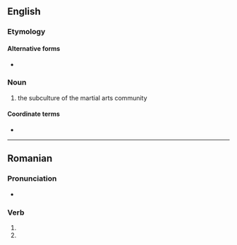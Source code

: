 ==English==

===Etymology===
{{der|en|ko|무림|gloss=moorim}}

====Alternative forms====
* {{alter|en|moorim}}

===Noun===
{{en-noun|-}}

# the subculture of the martial arts community

====Coordinate terms====
* {{l|en|jiang hu}} 

----

==Romanian==

===Pronunciation===
* {{IPA|ro|[muˈrim]}}

===Verb===
{{head|ro|verb form}}

# {{verb form of|ro|muri||1p|pres|ind}}
# {{verb form of|ro|muri||1p|pres|sub}}
